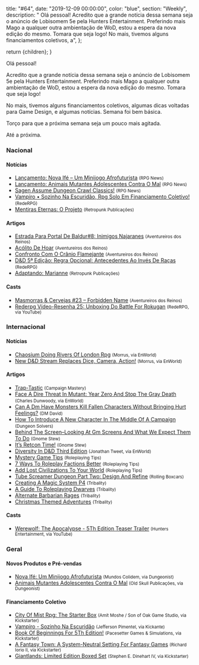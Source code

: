 
  title: "#64",
  date: "2019-12-09 00:00:00",
  color: "blue",
  section: "Weekly",
  description:
    "    Olá pessoal!    Acredito que a grande notícia dessa semana seja o anúncio de Lobisomem 5e pela Hunters Entertainment. Preferindo mais Mago a qualquer outra ambientação de WoD, estou a espera da nova edição do mesmo. Tomara que seja logo!    No mais, tivemos alguns financiamentos coletivos, a",
};

  return <InternalLayout meta={meta}>{children}</InternalLayout>;
}

Olá pessoal!

Acredito que a grande notícia dessa semana seja o anúncio de Lobisomem 5e pela Hunters Entertainment. Preferindo mais Mago a qualquer outra ambientação de WoD, estou a espera da nova edição do mesmo. Tomara que seja logo!

No mais, tivemos alguns financiamentos coletivos, algumas dicas voltadas para Game Design, e algumas notícias. Semana foi bem básica.

Torço para que a próxima semana seja um pouco mais agitada.

Até a próxima.

### Nacional

#### Notícias

- [Lançamento: Nova Ifé – Um Minijogo Afrofuturista] <small>(RPG News)</small>
- [Lançamento: Animais Mutantes Adolescentes Contra O Mal] <small>(RPG News)</small>
- [Sagen Assume Dungeon Crawl Classics!] <small>(RPG News)</small>
- [Vampiro • Sozinho Na Escuridão, Rpg Solo Em Financiamento Coletivo!] <small>(RedeRPG)</small>
- [Mentiras Eternas: O Projeto] <small>(Retropunk Publicações)</small>

#### Artigos

- [Estrada Para Portal De Baldur#8: Inimigos Najaranes] <small>(Aventureiros dos Reinos)</small>
- [Acólito De Hoar] <small>(Aventureiros dos Reinos)</small>
- [Confronto Com O Crânio Flamejante] <small>(Aventureiros dos Reinos)</small>
- [D&amp;D 5ª Edição: Regra Opcional: Antecedentes Ao Invés De Raças] <small>(RedeRPG)</small>
- [Adaptando: Marianne] <small>(Retropunk Publicações)</small>

#### Casts

- [Masmorras &amp; Cervejas #23 – Forbidden Name] <small>(Aventureiros dos Reinos)</small>
- [Rederpg Vídeo-Resenha 25: Unboxing Do Battle For Rokugan] <small>(RedeRPG, via YouTube)</small>

### Internacional

#### Notícias

- [Chaosium Doing Rivers Of London Rpg] <small>(Morrus, via EnWorld)</small>
- [New D&amp;D Stream Replaces Dice, Camera, Action!] <small>(Morrus, via EnWorld)</small>

#### Artigos

- [Trap-Tastic] <small>(Campaign Mastery)</small>
- [Face A Dire Threat In Mutant: Year Zero And Stop The Gray Death] <small>(Charles Dunwoody, via EnWorld)</small>
- [Can A Dm Have Monsters Kill Fallen Characters Without Bringing Hurt Feelings?] <small>(DM David)</small>
- [How To Introduce A New Character In The Middle Of A Campaign] <small>(Dungeon Solvers)</small>
- [Behind The Screen–Looking At Gm Screens And What We Expect Them To Do] <small>(Gnome Stew)</small>
- [It’s Retcon Time!] <small>(Gnome Stew)</small>
- [Diversity In D&amp;D Third Edition] <small>(Jonathan Tweet, via EnWorld)</small>
- [Mystery Game Tips] <small>(Roleplaying Tips)</small>
- [7 Ways To Roleplay Factions Better] <small>(Roleplaying Tips)</small>
- [Add Lost Civilizations To Your World] <small>(Roleplaying Tips)</small>
- [Tube Screamer Dungeon Part Two: Design And Refine] <small>(Rolling Boxcars)</small>
- [Creating A Magic System P4] <small>(Tribality)</small>
- [A Guide To Roleplaying Dwarves] <small>(Tribality)</small>
- [Alternate Barbarian Rages] <small>(Tribality)</small>
- [Christmas Themed Adventures] <small>(Tribality)</small>

#### Casts

- [Werewolf: The Apocalypse - 5Th Edition Teaser Trailer] <small>(Hunters Entertainment, via YouTube)</small>

### Geral

#### Novos Produtos e Pré-vendas

- [Nova Ifé: Um Minijogo Afrofuturista] <small>(Mundos Colidem, via Dungeonist)</small>
- [Animais Mutantes Adolescentes Contra O Mal] <small>(Old Skull Publicações, via Dungeonist)</small>

#### Financiamento Coletivo

- [City Of Mist Rpg: The Starter Box] <small>(Amít Moshe / Son of Oak Game Studio, via Kickstarter)</small>
- [Vampiro - Sozinho Na Escuridão] <small>(Jefferson Pimentel, via Kickante)</small>
- [Book Of Beginnings For 5Th Edition!] <small>(Pacesetter Games &amp; Simulations, via Kickstarter)</small>
- [A Fantasy Town: A System-Neutral Setting For Fantasy Games] <small>(Richard Iorio II, via Kickstarter)</small>
- [Giantlands: Limited Edition Boxed Set] <small>(Stephen E. Dinehart IV, via Kickstarter)</small>

[behind the screen–looking at gm screens and what we expect them to do]: https://gnomestew.com/behind-the-screen-looking-at-gm-screens-and-what-we-expect-them-to-do/
[creating a magic system p4]: https://www.tribality.com/2019/12/02/creating-a-magic-system-p4/
[trap-tastic]: http://www.campaignmastery.com/blog/trap-tastic/
[mentiras eternas: o projeto]: https://retropunk.com.br/editora/mentiras-eternas-o-projeto/
[estrada para portal de baldur#8: inimigos najaranes]: http://aventureirosdosreinos.com/estrada-para-portal-de-baldur8-inimigos-najara/
[lançamento: animais mutantes adolescentes contra o mal]: https://newsrpg.wordpress.com/2019/12/03/lancamento-animais-mutantes-adolescentes-contra-o-mal/
[animais mutantes adolescentes contra o mal]: https://www.dungeonist.com/marketplace/product/animais-mutantes-adolescentes-contra-o-mal/
[mystery game tips]: https://www.roleplayingtips.com/rptn/mystery-game-tips/
[can a dm have monsters kill fallen characters without bringing hurt feelings?]: https://dmdavid.com/tag/can-a-dm-have-monsters-kill-fallen-characters-without-bringing-hurt-feelings/
[face a dire threat in mutant: year zero and stop the gray death]: https://www.enworld.org/threads/face-a-dire-threat-in-mutant-year-zero-and-stop-the-gray-death.668783/
[a guide to roleplaying dwarves]: https://www.tribality.com/2019/12/03/a-guide-to-roleplaying-dwarves/
[tube screamer dungeon part two: design and refine]: https://rollingboxcars.com/2019/12/03/tube-screamer-dungeon-part-two-design-and-refine/
[lançamento: nova ifé – um minijogo afrofuturista]: https://newsrpg.wordpress.com/2019/12/04/lancamento-nova-ife-um-minijogo-afrofuturista/
[nova ifé: um minijogo afrofuturista]: https://www.dungeonist.com/marketplace/product/nova-ife-um-minijogo-afrofuturista/
[vampiro • sozinho na escuridão, rpg solo em financiamento coletivo!]: https://www.rederpg.com.br/2019/12/03/vampiro-•-sozinho-na-escuridao-rpg-solo-em-financiamento-coletivo/
[vampiro - sozinho na escuridão]: https://www.kickante.com.br/campanhas/vampiro-sozinho-na-escuridao
[chaosium doing rivers of london rpg]: https://www.enworld.org/threads/chaosium-doing-rivers-of-london-rpg.668901/
[masmorras &amp; cervejas #23 – forbidden name]: http://aventureirosdosreinos.com/masmorras-cervejas-23-forbidden-name/
[it’s retcon time!]: https://gnomestew.com/its-retcon-time/
[new d&amp;d stream replaces dice, camera, action!]: https://www.enworld.org/threads/new-d-d-stream-replaces-dice-camera-action.668944/
[city of mist rpg: the starter box]: https://www.kickstarter.com/projects/sonofoak/city-of-mist-rpg-the-starter-box
[book of beginnings for 5th edition!]: https://www.kickstarter.com/projects/640360422/book-of-beginnings-for-5th-edition
[giantlands: limited edition boxed set]: https://www.kickstarter.com/projects/dinehart/giantlands-limited-edition-boxed-set
[a fantasy town: a system-neutral setting for fantasy games]: https://www.kickstarter.com/projects/ri2/a-fantasy-town-a-system-neutral-setting-for-fantasy-games
[7 ways to roleplay factions better]: https://www.roleplayingtips.com/npcs-roleplaying/7-ways-to-roleplay-factions-better/
[add lost civilizations to your world]: https://www.roleplayingtips.com/world-building/add-lost-civilizations-to-your-world/
[alternate barbarian rages]: https://www.tribality.com/2019/12/05/alternate-barbarian-rages/
[adaptando: marianne]: https://retropunk.com.br/editora/adaptando-marianne/
[diversity in d&amp;d third edition]: https://www.enworld.org/threads/diversity-in-d-d-third-edition.668462/
[rederpg vídeo-resenha 25: unboxing do battle for rokugan]: https://www.youtube.com/watch?v=dG0cLF3av6U
[how to introduce a new character in the middle of a campaign]: https://www.dungeonsolvers.com/2019/12/06/how-to-introduce-a-new-character-in-the-middle-of-a-campaign/
[christmas themed adventures]: https://www.tribality.com/2019/12/06/christmas-themed-adventures-2019/
[acólito de hoar]: http://aventureirosdosreinos.com/acolito-de-hoar/
[sagen assume dungeon crawl classics!]: https://newsrpg.wordpress.com/2019/12/07/pronunciamentos-da-sagen-sobre-o-dcc/
[werewolf: the apocalypse - 5th edition teaser trailer]: https://www.youtube.com/watch?v=TkZZ7Q2Lsvc
[confronto com o crânio flamejante]: http://aventureirosdosreinos.com/confronto-com-o-cranio-flamejante/
[d&amp;d 5ª edição: regra opcional: antecedentes ao invés de raças]: https://www.rederpg.com.br/2019/12/08/dd-5a-edicao-regra-opcional-antecedentes-ao-inves-de-racas/
